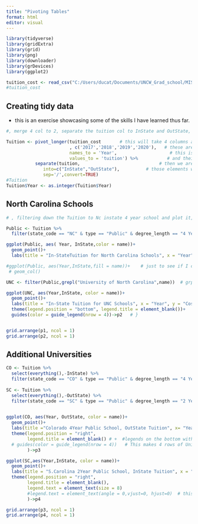 ---
title: "Pivoting Tables"
format: html
editor: visual
---

```{r, message =FALSE, echo = FALSE}

library(tidyverse)
library(gridExtra)
library(grid)
library(png)
library(downloader)
library(grDevices)
library(ggplot2)

tuition_cost <- read_csv("C:/Users/ducat/Documents/UNCW_Grad_school/MIS 503 R for DataScience_Programming/module5/Mod5Assignment2/tuition_cost.csv")
#tuition_cost
```

## Creating tidy data

-   this is an exercise showcasing some of the skills I have learned thus far.

```{r, message = FALSE, echo = FALSE}

#, merge 4 col to 2, separate the tuition col to InState and OutState, change year to int

Tuition <- pivot_longer(tuition_cost       # this will take 4 columns and merge into 1
                        , c('2017','2018','2019','2020'),   # these are the 4 columns chosen
                        names_to = 'Year',                    # this is the new name for the columns
                        values_to = 'tuition') %>%           # and their values will be assigned to this column
           separate(tuition,                              # then we are going to separate the elements in 'tuition' col
              into=c("InState","OutState"),          # those elements will be separated by '/' into 'InState' and 'OutState'
              sep='/',convert=TRUE) 
#Tuition              
Tuition$Year <- as.integer(Tuition$Year)

```

## North Carolina Schools

```{r echo= FALSE, message = FALSE}

# , filtering down the Tuition to Nc instate 4 year school and plot it, then a unc sys and plot

Public <- Tuition %>% 
  filter(state_code == "NC" & type == "Public" & degree_length == "4 Year" )   #filter for NC,Public,4 year schools

ggplot(Public, aes( Year, InState,color = name))+
  geom_point()+
  labs(title = "In-StateTuition for North Carolina Schools", x = "Year", y = "Cost in $")->p1

#ggplot(Public, aes(Year,InState,fill = name))+    # just to see if I can
 # geom_col()

UNC <- filter(Public,grepl("University of North Carolina",name))  # grpl searchs for the "" in the "name" col in DF Public

ggplot(UNC, aes(Year,InState, color = name))+
  geom_point()+
  labs(title = "In-State Tuition for UNC Schools", x = "Year", y = "Cost in $")+
  theme(legend.position = "bottom", legend.title = element_blank())+   # legend on the bottom
  guides(color = guide_legend(nrow = 4))->p2   # }


grid.arrange(p1, ncol = 1)
grid.arrange(p2, ncol = 1)

```

## Additional Universities

```{r ,echo= FALSE, message= FALSE}

CO <- Tuition %>% 
  select(everything(),-InState) %>% 
  filter(state_code == "CO" & type == "Public" & degree_length == "4 Year")
  
SC <- Tuition %>% 
  select(everything(),-OutState) %>% 
  filter(state_code == "SC" & type == "Public" & degree_length == "2 Year")
  

ggplot(CO, aes(Year, OutState, color = name))+
  geom_point()+
  labs(title ="Colorado 4Year Public School, OutState Tuition", x= "Year", y = "Cost in $")+
  theme(legend.position = "right", 
        legend.title = element_blank() # +  #legends on the bottom with not legend title
  # guides(color = guide_legend(nrow = 4))   # This makes 4 rows of Universities
        )->p3

ggplot(SC,aes(Year,InState, color = name))+
  geom_point()+
  labs(title = "S.Carolina 2Year Public School, InState Tuition", x = "Year", y = "Cost in $")+
  theme(legend.position = "right", 
        legend.title = element_blank(),
        legend.text = element_text(size = 8)
        #legend.text = element_text(angle = 0,vjust=0, hjust=0)  # this will move the legend text up, down, and angle it
        )->p4

grid.arrange(p3, ncol = 1)
grid.arrange(p4, ncol = 1)

```
